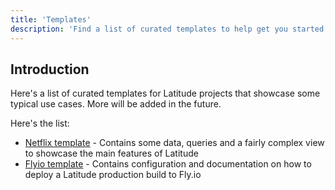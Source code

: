 ```yaml
---
title: 'Templates'
description: 'Find a list of curated templates to help get you started'
---
```


## Introduction

Here's a list of curated templates for Latitude projects that showcase some typical use cases. More will be added in the future.

Here's the list:

- [Netflix template](https://github.com/latitude-dev/sample-netflix) - Contains some data, queries and a fairly complex view to showcase the main features of Latitude
- [Flyio template](https://github.com/latitude-dev/sample-netflix-flyio) - Contains configuration and documentation on how to deploy a Latitude production build to Fly.io
